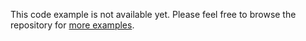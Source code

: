 This code example is not available yet.  Please feel free to browse the repository for [more examples](more_examples).